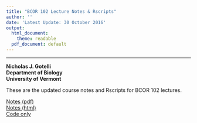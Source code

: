 ```yaml
---
title: "BCOR 102 Lecture Notes & Rscripts"
author: ''
date: 'Latest Update: 30 October 2016'
output:
  html_document:
    theme: readable
  pdf_document: default
---
```

_______
**Nicholas J. Gotelli**   
**Department of Biology**      
**University of Vermont**      

These are the updated course notes and Rscripts for BCOR 102 lectures.

[Notes (pdf)](BCOR_LECTURE_NOTES.pdf)   
[Notes (html)](BCOR_LECTURE_NOTES.html)   
[Code only](BCOR_LECTURE_NOTES.R)   
